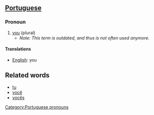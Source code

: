 ==[[Portuguese]]==
===Pronoun===
#[[you]] (plural)
#* ''Note: This term is outdated, and thus is not often used anymore.''

====Translations====
*[[English]]: you

==Related words==
*[[tu]]
*[[você]]
*[[vocês]]

[[Category:Portuguese pronouns]]